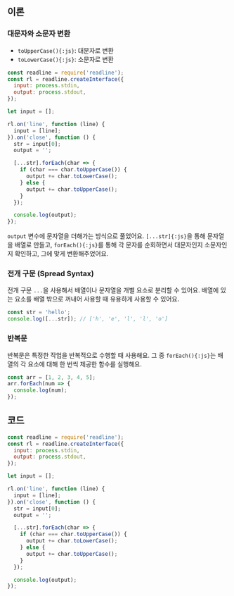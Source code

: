 ## 이론

### 대문자와 소문자 변환

- `toUpperCase(){:js}`: 대문자로 변환
- `toLowerCase(){:js}`: 소문자로 변환

```js
const readline = require('readline');
const rl = readline.createInterface({
  input: process.stdin,
  output: process.stdout,
});

let input = [];

rl.on('line', function (line) {
  input = [line];
}).on('close', function () {
  str = input[0];
  output = '';

  [...str].forEach(char => {
    if (char === char.toUpperCase()) {
      output += char.toLowerCase();
    } else {
      output += char.toUpperCase();
    }
  });

  console.log(output);
});
```

`output` 변수에 문자열을 더해가는 방식으로 풀었어요.
`[...str]{:js}`을 통해 문자열을 배열로 만들고, `forEach(){:js}`를 통해 각 문자를 순회하면서 대문자인지 소문자인지 확인하고, 그에 맞게 변환해주었어요.

### 전개 구문 (Spread Syntax)

전개 구문 `...`을 사용해서 배열이나 문자열을 개별 요소로 분리할 수 있어요.
배열에 있는 요소를 배열 밖으로 꺼내어 사용할 때 유용하게 사용할 수 있어요.

```js
const str = 'hello';
console.log([...str]); // ['h', 'e', 'l', 'l', 'o']
```

### 반복문

반복문은 특정한 작업을 반복적으로 수행할 때 사용해요.
그 중 `forEach(){:js}`는 배열의 각 요소에 대해 한 번씩 제공한 함수를 실행해요.

```js
const arr = [1, 2, 3, 4, 5];
arr.forEach(num => {
  console.log(num);
});
```

## 코드

```js
const readline = require('readline');
const rl = readline.createInterface({
  input: process.stdin,
  output: process.stdout,
});

let input = [];

rl.on('line', function (line) {
  input = [line];
}).on('close', function () {
  str = input[0];
  output = '';

  [...str].forEach(char => {
    if (char === char.toUpperCase()) {
      output += char.toLowerCase();
    } else {
      output += char.toUpperCase();
    }
  });

  console.log(output);
});
```
